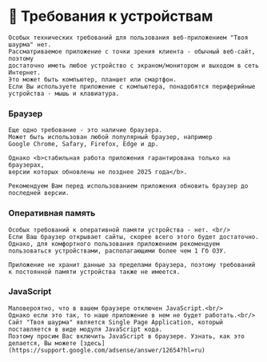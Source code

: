 # 🔧 Требования к устройствам

    Особых технических требований для пользования веб-приложением "Твоя шаурма" нет.
    Рассматриваемое приложение с точки зрения клиента - обычный веб-сайт, поэтому
    достаточно иметь любое устройство с экраном/монитором и выходом в сеть Интернет.
    Это может быть компьютер, планшет или смартфон. 
    Если Вы используете приложение с компьютера, понадобятся периферийные устройства - мышь и клавиатура.
    
### Браузер
    
    Еще одно требование - это наличие браузера. 
    Может быть использован любой популярный браузер, например 
    Google Chrome, Safary, Firefox, Edge и др.
    
    Однако <b>стабильная работа приложения гарантирована только на браузерах, 
    версии которых обновлены не позднее 2025 года</b>. 
    
    Рекомендуем Вам перед использованием приложения обновить браузер до последней версии.   

### Оперативная память

    Особых требований к оперативной памяти устройства - нет. <br/>
    Если Ваш браузер открывает сайты, скорее всего этого будет достаточно.   
    Однако, для комфортного пользования приложением рекомендуем пользоваться устройствами, располагающими более чем 1 Гб ОЗУ.

    Приложение не хранит данные за пределами браузера, поэтому требований к постоянной памяти устройства также не имеется. 

### JavaScript

    Маловероятно, что в вашем браузере отключен JavaScript.<br/>
    Однако если это так, то наше приложение в нем не будет работать.<br/> 
    Сайт "Твоя шаурма" является Single Page Application, который поставляется в виде модуля JavaScript кода.
    Поэтому просим Вас включить JavaScript в браузере. Узнать, как это делается, Вы можете [здесь](https://support.google.com/adsense/answer/12654?hl=ru)



